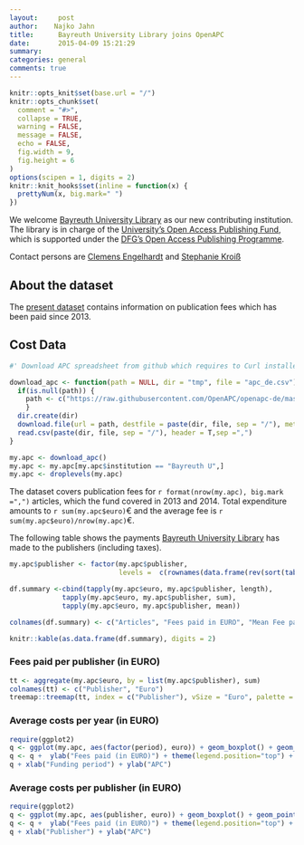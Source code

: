 ```yaml
---
layout:     post
author:    Najko Jahn
title:      Bayreuth University Library joins OpenAPC
date:       2015-04-09 15:21:29
summary:    
categories: general
comments: true
---
```



```r
knitr::opts_knit$set(base.url = "/")
knitr::opts_chunk$set(
  comment = "#>",
  collapse = TRUE,
  warning = FALSE, 
  message = FALSE,
  echo = FALSE,
  fig.width = 9,
  fig.height = 6
)
options(scipen = 1, digits = 2)
knitr::knit_hooks$set(inline = function(x) {
  prettyNum(x, big.mark=" ")
})
```

We welcome [Bayreuth University Library](http://www.ub.uni-bayreuth.de/en/index.html) as our new contributing institution. The library is in charge of the [University's Open Access Publishing Fund](http://www.ub.uni-bayreuth.de/en/digitale_bibliothek/open_access/index.html), which is supported under the [DFG's Open Access Publishing Programme](http://www.dfg.de/en/research_funding/programmes/infrastructure/lis/funding_opportunities/open_access/).

Contact persons are [Clemens Engelhardt](http://www.ub.uni-bayreuth.de/de/team/Engelhardt_Clemens/index.php) and [Stephanie Kroiß](http://www.ub.uni-bayreuth.de/de/team/Kroiss_Stephanie/index.php)

## About the dataset

The [present dataset](https://github.com/OpenAPC/openapc-de/commit/0be8afc4b3ad67977244268e9770791410dc9cfb#diff-2c884d723400f4723e3f3651ae3a2119) contains information on publication fees which has been paid since 2013.

## Cost Data

```r
#' Download APC spreadsheet from github which requires to Curl installed

download_apc <- function(path = NULL, dir = "tmp", file = "apc_de.csv"){
  if(is.null(path)) {
    path <- c("https://raw.githubusercontent.com/OpenAPC/openapc-de/master/data/apc_de.csv")
    } 
  dir.create(dir) 
  download.file(url = path, destfile = paste(dir, file, sep = "/"), method = "curl")
  read.csv(paste(dir, file, sep = "/"), header = T,sep =",")
}

my.apc <- download_apc()
my.apc <- my.apc[my.apc$institution == "Bayreuth U",]
my.apc <- droplevels(my.apc)
```

The dataset covers publication fees for `r format(nrow(my.apc), big.mark =",")` articles, which the fund covered in 2013 and 2014. Total expenditure amounts to `r sum(my.apc$euro)`€ and the average fee is `r sum(my.apc$euro)/nrow(my.apc)`€.

The following table shows the payments [Bayreuth University Library](https://www.ub.uni-bayreuth.de/en/index.html) has made to the publishers (including taxes).

```r
my.apc$publisher <- factor(my.apc$publisher, 
                           levels =  c(rownames(data.frame(rev(sort(table(my.apc$publisher)))))))

df.summary <-cbind(tapply(my.apc$euro, my.apc$publisher, length),
             tapply(my.apc$euro, my.apc$publisher, sum),
             tapply(my.apc$euro, my.apc$publisher, mean))

colnames(df.summary) <- c("Articles", "Fees paid in EURO", "Mean Fee paid")

knitr::kable(as.data.frame(df.summary), digits = 2)
```

### Fees paid per publisher (in EURO)

```r
tt <- aggregate(my.apc$euro, by = list(my.apc$publisher), sum)
colnames(tt) <- c("Publisher", "Euro")
treemap::treemap(tt, index = c("Publisher"), vSize = "Euro", palette = "Paired")
```

###  Average costs per year (in EURO)

```r
require(ggplot2)
q <- ggplot(my.apc, aes(factor(period), euro)) + geom_boxplot() + geom_point()
q <- q +  ylab("Fees paid (in EURO)") + theme(legend.position="top") + theme_bw(base_size = 18)
q + xlab("Funding period") + ylab("APC")
```

###  Average costs per publisher (in EURO)

```r
require(ggplot2)
q <- ggplot(my.apc, aes(publisher, euro)) + geom_boxplot() + geom_point()
q <- q +  ylab("Fees paid (in EURO)") + theme(legend.position="top") + theme_bw(base_size = 18) + coord_flip()
q + xlab("Publisher") + ylab("APC")
```
